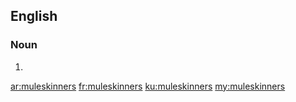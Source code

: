 ==English==

===Noun===
{{head|en|plural}}

# {{plural of|muleskinner|lang=en}}

[[ar:muleskinners]]
[[fr:muleskinners]]
[[ku:muleskinners]]
[[my:muleskinners]]